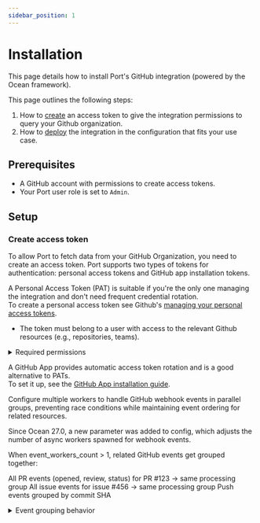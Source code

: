 ```yaml
---
sidebar_position: 1
---
```



# Installation

This page details how to install Port's GitHub integration (powered by the Ocean framework).

This page outlines the following steps:

1. How to [create](#create-access-token) an access token to give the integration permissions to query your Github organization.
2. How to [deploy](#deploy-the-integration) the integration in the configuration that fits your use case.

## Prerequisites

- A GitHub account with permissions to create access tokens.
- Your Port user role is set to `Admin`.

## Setup

### Create access token

To allow Port to fetch data from your GitHub Organization, you need to create an access token. Port supports two types of tokens for authentication: personal access tokens and GitHub app installation tokens.

<Tabs>
<TabItem value="pat" label="Personal Access Token (PAT)">

A Personal Access Token (PAT) is suitable if you're the only one managing the integration and don't need frequent credential rotation.  
To create a personal access token see Github's [managing your personal access tokens](https://docs.github.com/en/authentication/keeping-your-account-and-data-secure/managing-your-personal-access-tokens).

- The token must belong to a user with access to the relevant Github resources (e.g., repositories, teams).

<details>
  <summary>Required permissions</summary>

  These are the necessary permissions if you're creating a fine-grained PAT.

  **Repository permissions:**
  - **Content**: Readonly
  - **Metadata**: Readonly
  - **Pull Requests**: Readonly
  
  **Organization permissions:**
  - **Webhooks**: Read and Write (for managing webhook)


:::note Default permissions
You will be prompted to confirm the above listed permissions when creating a personal access token.

Permissions can be given to selected repositories in your organization, or to all repositories.   
You can reconfigure the permission at any time, giving it access to new repositories, or removing access.

:::
</details>

</TabItem>
<TabItem value="github-app" label="GitHub App">

A GitHub App provides automatic access token rotation and is a good alternative to PATs.  
To set it up, see the [GitHub App installation guide](./github-app.mdx).

</TabItem>
<TabItem value="parallel-groups" label="Parallel Event Processing">
Configure multiple workers to handle GitHub webhook events in parallel groups, preventing race conditions while maintaining event ordering for related resources.

Since Ocean 27.0, a new parameter was added to config, which adjusts the number of async workers spawned for webhook events.

When event_workers_count > 1, related GitHub events get grouped together:

All PR events (opened, review, status) for PR #123 → same processing group
All issue events for issue #456 → same processing group
Push events grouped by commit SHA
<details> <summary>Event grouping behavior</summary>
Supported event types:

Pull Requests: Grouped by PR number (pull_request, pull_request_review, pull_request_review_comment)
Issues: Grouped by issue number (issues, issue_comment)
Pushes: Grouped by commit SHA (push)
Releases: Grouped by release ID (release)
Workflow Runs: Grouped by run ID (workflow_run)
Status Checks: Grouped by commit SHA (status)
Fallback: If event type isn't recognized, scans payload for first number, id, or sha field.

:::note Processing guarantees Events within the same group are processed sequentially to maintain order and prevent conflicts. Different groups can be processed in parallel across workers. With event_workers_count: 1, all events are processed sequentially using a simple queue. :::

</details>
</TabItem> 
</Tabs>

<InstallMethods setupName="classic" />
